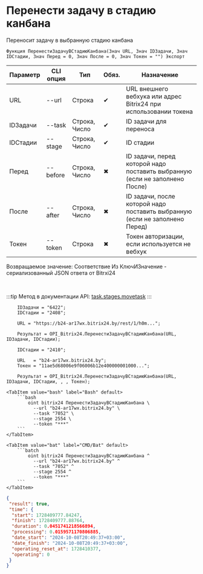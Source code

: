 ﻿---
sidebar_position: 5
description: Перенести задачу в стадию канбана и другие функции для работы с Bitrix24 в Открытом пакете интеграций - бесплатной open-source библиотеке интеграций для 1С:Предприятие 8, OneScript и CLI
keywords: [1C, 1С, 1С:Предприятие, 1С:Предприятие 8.3, API, Интеграция, Сервисы, Обмен, OneScript, CLI, Bitrix24]
---


# Перенести задачу в стадию канбана
 Переносит задачу в выбранную стадию канбана



`Функция ПеренестиЗадачуВСтадиюКанбана(Знач URL, Знач IDЗадачи, Знач IDСтадии, Знач Перед = 0, Знач После = 0, Знач Токен = "") Экспорт`

  | Параметр | CLI опция | Тип | Обяз. | Назначение |
  |-|-|-|-|-|
  | URL | --url | Строка | &#x2714; | URL внешнего вебхука или адрес Bitrix24 при использовании токена |
  | IDЗадачи | --task | Строка, Число | &#x2714; | ID задачи для переноса |
  | IDСтадии | --stage | Строка, Число | &#x2714; | ID стадии |
  | Перед | --before | Строка, Число | &#x2716; | ID задачи, перед которой надо поставить выбранную (если не заполнено После) |
  | После | --after | Строка, Число | &#x2716; | ID задачи, после которой надо поставить выбранную (если не заполнено Перед) |
  | Токен | --token | Строка | &#x2716; | Токен авторизации, если используется не вебхук |

  
  Возвращаемое значение:   Соответствие Из КлючИЗначение - сериализованный JSON ответа от Bitrxi24

<br/>

:::tip
Метод в документации API: [task.stages.movetask](https://dev.1c-bitrix.ru/rest_help/tasks/task/kanban/task_stages_movetask.php)
:::
<br/>



```bsl title="Пример использования для 1С:Предприятие/OneScript"
    IDЗадачи = "6422";
    IDСтадии = "2408";

    URL = "https://b24-ar17wx.bitrix24.by/rest/1/h0m...";

    Результат = OPI_Bitrix24.ПеренестиЗадачуВСтадиюКанбана(URL, IDЗадачи, IDСтадии);

    IDСтадии = "2410";

    URL   = "b24-ar17wx.bitrix24.by";
    Токен = "11ae5d68006e9f06006b12e400000001000...";

    Результат = OPI_Bitrix24.ПеренестиЗадачуВСтадиюКанбана(URL, IDЗадачи, IDСтадии, , , Токен);
```
    

 <Tabs>
  
    <TabItem value="bash" label="Bash" default>
        ```bash
            oint bitrix24 ПеренестиЗадачуВСтадиюКанбана \
              --url "b24-ar17wx.bitrix24.by" \
              --task "7052" \
              --stage 2554 \
              --token "***"
        ```
    </TabItem>
  
    <TabItem value="bat" label="CMD/Bat" default>
        ```batch
            oint bitrix24 ПеренестиЗадачуВСтадиюКанбана ^
              --url "b24-ar17wx.bitrix24.by" ^
              --task "7052" ^
              --stage 2554 ^
              --token "***"
        ```
    </TabItem>
</Tabs>


```json title="Результат"
{
 "result": true,
 "time": {
  "start": 1728409777.84247,
  "finish": 1728409777.88764,
  "duration": 0.0451741218566894,
  "processing": 0.0159571170806885,
  "date_start": "2024-10-08T20:49:37+03:00",
  "date_finish": "2024-10-08T20:49:37+03:00",
  "operating_reset_at": 1728410377,
  "operating": 0
 }
}
```

